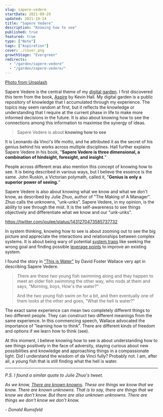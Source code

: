 ```yaml
---
slug: sapere-vedere
startDate: 2021-09-29
updated: 2021-10-14
title: "Sapere Vedere"
description: "Knowing how to see"
published: true
featured: true
type: ["Note"]
tags: ["Aspiration"]
cover: ./cover.png
growthStage: "Evergreen"
redirects:
  - "/garden/sapere-vedere"
  - "/garden/sapere-vedere/"
---
```


<BasicImage
  src="https://res.cloudinary.com/wtkw/image/upload/v1630222073/waltertengcom/garden/sapere-vedere/cover_kf1dvo.png"
  alt="cover"
/>

[Photo from Unsplash](https://unsplash.com/photos/s9XMNEm-M9c)

Sapere Vedere is the central theme of my [digital garden](/digital-garden). I first discovered this term from the book, [Aspire](/aspire#5-sapere-vedere) by Kevin Hall. My digital garden is a public repository of knowledge that I accumulated through my experience. The topics may seem random at first, but it reflects the knowledge or understanding that I require at the current phase in life to make more informed decisions in the future. It is also about knowing how to see the connections among this information to maximise the synergy of ideas.

> Sapere Vedere is about **knowing how to see**

It is Leonardo da Vinci's life motto, and he attributed it as the secret of his genius behind his works across multiple disciplines. Hall further explains Sapere Vedere in his book, "**Sapere Vedere is three dimensional, a combination of hindsight, foresight, and insight.**"

People across different eras also mention this concept of knowing how to see. It is being described in various ways, but I believe the essence is the same. John Ruskin, a Victorian polymath, called it, "**Genius is only a superior power of seeing.**"

Sapere Vedere is also about knowing what we know and what we don't know, as described by Julie Zhuo, author of "The Making of A Manager". Zhuo calls the unknowns, "unk-unks". Sapere Vedere, in my opinion, is the ability to see through the mist. It is the self-awareness to see things objectively and differentiate what we know and our "unk-unks".

https://twitter.com/joulee/status/1431270473585737732

In system thinking, knowing how to see is about zooming out to see the big picture and appreciate the interactions and relationships between complex systems. It is about being wary of potential [system traps](/thinking-in-systems#8-system-traps--opportunities) like seeking the wrong goal and finding possible [leverage points](/thinking-in-systems#12-leverage-points) to improve an existing system.

I found the story in ["This is Water"](https://fs.blog/2012/04/david-foster-wallace-this-is-water/) by David Foster Wallace very apt in describing Sapere Vedere.

> There are these two young fish swimming along and they happen to meet an older fish swimming the other way, who nods at them and says, "Morning, boys, How's the water?"
>
> And the two young fish swim on for a bit, and then eventually one of them looks at the other and goes, "What the hell is water?"

The exact same experience can mean two completely different things to two different people. They can construct two different meanings from the same experience. In this commencing speech, Wallace advocated the importance of "learning how to think". There are different kinds of freedom and options if we learn how to think (see).

At this moment, I believe knowing how to see is about understanding how to see things positively in the face of adversity, staying curious about new possibilities and knowledge and approaching things in a compassionate light. Did I understand the wisdom of da Vinci fully? Probably not. I am, after all, a young fish that is still finding what the hell is water.

---

_P.S. I found a similar quote to Julie Zhuo's tweet._

_As we know, [There are known knowns](https://en.wikipedia.org/wiki/There_are_known_knowns). These are things we know that we know. There are known unknowns. That is to say, there are things that we know we don’t know. But there are also unknown unknowns. There are things we don’t know we don’t know._

_- Donald Rumsfeld_
